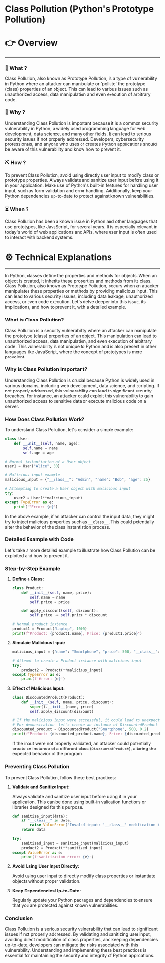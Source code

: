 # Class Pollution (Python's Prototype Pollution)


# 👉 Overview

---

### 👀 What ?

Class Pollution, also known as Prototype Pollution, is a type of vulnerability in Python where an attacker can manipulate or 'pollute' the prototype (class) properties of an object. This can lead to various issues such as unauthorized access, data manipulation and even execution of arbitrary code.


### 🧐 Why ?

Understanding Class Pollution is important because it is a common security vulnerability in Python, a widely used programming language for web development, data science, and many other fields. It can lead to serious security issues if not properly addressed. Developers, cybersecurity professionals, and anyone who uses or creates Python applications should be aware of this vulnerability and know how to prevent it.


### ⛏️ How ?

To prevent Class Pollution, avoid using directly user input to modify class or prototype properties. Always validate and sanitize user input before using it in your application. Make use of Python's built-in features for handling user input, such as form validation and error handling. Additionally, keep your Python dependencies up-to-date to protect against known vulnerabilities.


### ⏳ When ?

Class Pollution has been a known issue in Python and other languages that use prototypes, like JavaScript, for several years. It is especially relevant in today's world of web applications and APIs, where user input is often used to interact with backend systems.


# ⚙️ Technical Explanations

---

In Python, classes define the properties and methods for objects. When an object is created, it inherits these properties and methods from its class. Class Pollution, also known as Prototype Pollution, occurs when an attacker manipulates these properties or methods by providing malicious input. This can lead to various security issues, including data leakage, unauthorized access, or even code execution. Let's delve deeper into this issue, its implications, and how to prevent it, with a detailed example.

### What is Class Pollution?

Class Pollution is a security vulnerability where an attacker can manipulate the prototype (class) properties of an object. This manipulation can lead to unauthorized access, data manipulation, and even execution of arbitrary code. This vulnerability is not unique to Python and is also present in other languages like JavaScript, where the concept of prototypes is more prevalent.

### Why is Class Pollution Important?

Understanding Class Pollution is crucial because Python is widely used in various domains, including web development, data science, and scripting. If not properly addressed, this vulnerability can lead to significant security breaches. For instance, an attacker could exploit this vulnerability to gain unauthorized access to sensitive data or execute malicious code on a server.

### How Does Class Pollution Work?

To understand Class Pollution, let's consider a simple example:

```python
class User:
    def __init__(self, name, age):
        self.name = name
        self.age = age

# Normal instantiation of a User object
user1 = User("Alice", 30)

# Malicious input example
malicious_input = {"__class__": "Admin", "name": "Bob", "age": 25}

# Attempting to create a User object with malicious input
try:
    user2 = User(**malicious_input)
except TypeError as e:
    print(f"Error: {e}")

```

In the above example, if an attacker can control the input data, they might try to inject malicious properties such as `__class__`. This could potentially alter the behavior of the class instantiation process.

### Detailed Example with Code

Let's take a more detailed example to illustrate how Class Pollution can be exploited and how to prevent it.

### Step-by-Step Example

1. **Define a Class:**
    
    ```python
    class Product:
        def __init__(self, name, price):
            self.name = name
            self.price = price
    
        def apply_discount(self, discount):
            self.price -= self.price * discount
    
    # Normal product instance
    product1 = Product("Laptop", 1000)
    print(f"Product: {product1.name}, Price: {product1.price}")
    
    ```
    
2. **Simulate Malicious Input:**
    
    ```python
    malicious_input = {"name": "Smartphone", "price": 500, "__class__": "DiscountedProduct"}
    
    # Attempt to create a Product instance with malicious input
    try:
        product2 = Product(**malicious_input)
    except TypeError as e:
        print(f"Error: {e}")
    
    ```
    
3. **Effect of Malicious Input:**
    
    ```python
    class DiscountedProduct(Product):
        def __init__(self, name, price, discount):
            super().__init__(name, price)
            self.apply_discount(discount)
    
    # If the malicious input were successful, it could lead to unexpected behavior
    # For demonstration, let's create an instance of DiscountedProduct
    discounted_product = DiscountedProduct("Smartphone", 500, 0.2)
    print(f"Product: {discounted_product.name}, Price: {discounted_product.price}")
    
    ```
    
    If the input were not properly validated, an attacker could potentially create an instance of a different class (`DiscountedProduct`), altering the expected behavior of the program.
    

### Preventing Class Pollution

To prevent Class Pollution, follow these best practices:

1. **Validate and Sanitize Input:**
    
    Always validate and sanitize user input before using it in your application. This can be done using built-in validation functions or libraries designed for this purpose.
    
    ```python
    def sanitize_input(data):
        if "__class__" in data:
            raise ValueError("Invalid input: '__class__' modification is not allowed.")
        return data
    
    try:
        sanitized_input = sanitize_input(malicious_input)
        product2 = Product(**sanitized_input)
    except ValueError as e:
        print(f"Sanitization Error: {e}")
    
    ```
    
2. **Avoid Using User Input Directly:**
    
    Avoid using user input to directly modify class properties or instantiate objects without proper validation.
    
3. **Keep Dependencies Up-to-Date:**
    
    Regularly update your Python packages and dependencies to ensure that you are protected against known vulnerabilities.
    

### Conclusion

Class Pollution is a serious security vulnerability that can lead to significant issues if not properly addressed. By validating and sanitizing user input, avoiding direct modification of class properties, and keeping dependencies up-to-date, developers can mitigate the risks associated with this vulnerability. Understanding and implementing these best practices is essential for maintaining the security and integrity of Python applications.
